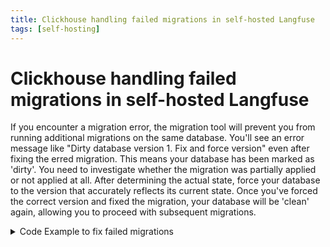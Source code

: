 ```yaml
---
title: Clickhouse handling failed migrations in self-hosted Langfuse
tags: [self-hosting]
---
```


# Clickhouse handling failed migrations in self-hosted Langfuse

If you encounter a migration error, the migration tool will prevent you from running additional migrations on the same database. You'll see an error message like "Dirty database version 1. Fix and force version" even after fixing the erred migration. This means your database has been marked as 'dirty'. You need to investigate whether the migration was partially applied or not applied at all. After determining the actual state, force your database to the version that accurately reflects its current state. Once you've forced the correct version and fixed the migration, your database will be 'clean' again, allowing you to proceed with subsequent migrations.

<details>
<summary>Code Example to fix failed migrations</summary>

Let's assume your migration 16 failed. You have corrected the failed migration. If you try to migrate again, migrate will STILL refuse:

```bash
error: Dirty database version 16. Fix and force version.
```

You will have to force your database to the last successful version, which is 15. Make sure to replace the database credentials with your own.
Before running the command below, make sure you have golang-migrate installed. If you do not, please follow the guide linked in our [contributing guide](https://github.com/langfuse/langfuse/blob/main/CONTRIBUTING.md#development-setup). Then, navigate to the root of your Langfuse project folder in your terminal. Then run the following command:

```bash
migrate -path migrations/ -database clickhouse://test:test@localhost:8123/dummy force 15
```

If you migrate again, the output will now be:

```bash
16/u migration_name (12.718637ms)
```

</details>
